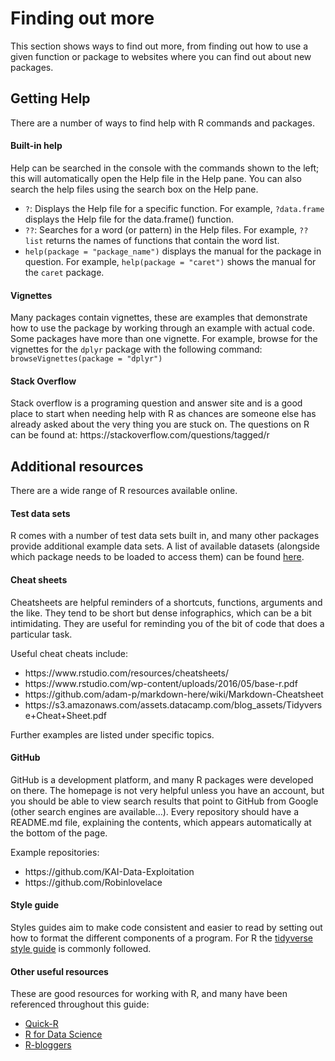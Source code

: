 
# Finding out more

This section shows ways to find out more, from finding out how to use a given function or package to websites where you can find out about new packages.

## Getting Help

There are a number of ways to find help with R commands and packages.

#### Built-in help

Help can be searched in the console with the commands shown to the left; this will automatically open the Help file in the Help pane. You can also search the help files using the search box on the Help pane.

* `?`: Displays the Help file for a specific function. For example, `?data.frame` displays  the Help file for the data.frame() function.
* `??`: Searches for a word (or pattern) in the Help files. For example, `??list` returns the names of functions that contain the word list.
* `help(package = "package_name")` displays the manual for the package in question. For example, `help(package = "caret")` shows the manual for the `caret` package.


#### Vignettes

Many packages contain vignettes, these are examples that demonstrate how to use the package by working through an example with actual code. Some packages have more than one vignette. For example, browse for the vignettes for the `dplyr` package with the following command: ```browseVignettes(package = "dplyr")```

#### Stack Overflow

Stack overflow is a programing question and answer site and is a good place to start when needing help with R as chances are someone else has already asked about the very thing you are stuck on. The questions on R can be found at: https://stackoverflow.com/questions/tagged/r


## Additional resources

There are a wide range of R resources available online.

#### Test data sets

R comes with a number of test data sets built in, and many other packages provide additional example data sets. A list of available datasets (alongside which package needs to be loaded to access them) can be found [here](http://vincentarelbundock.github.io/Rdatasets/datasets.html).

#### Cheat sheets

Cheatsheets are helpful reminders of a shortcuts, functions, arguments and the like. They tend to be short but dense infographics, which can be a bit intimidating. They are useful for reminding you of the bit of code that does a particular task. 

Useful cheat cheats include:

* https://www.rstudio.com/resources/cheatsheets/
* https://www.rstudio.com/wp-content/uploads/2016/05/base-r.pdf
* https://github.com/adam-p/markdown-here/wiki/Markdown-Cheatsheet
* https://s3.amazonaws.com/assets.datacamp.com/blog_assets/Tidyverse+Cheat+Sheet.pdf

Further examples are listed under specific topics.


#### GitHub

GitHub is a development platform, and many R packages were developed on there. The homepage is not very helpful unless you have an account, but you should be able to view search results that point to GitHub from Google (other search engines are available...). Every repository should have a README.md file, explaining the contents, which appears automatically at the bottom of the page.

Example repositories:

* https://github.com/KAI-Data-Exploitation
* https://github.com/Robinlovelace


#### Style guide

Styles guides aim to make code consistent and easier to read by setting out how to format the different components of a program. For R the [tidyverse style guide](http://style.tidyverse.org/) is commonly followed.


#### Other useful resources

These are good resources for working with R, and many have been referenced throughout this guide:

* [Quick-R](https://www.statmethods.net/index.html) 
* [R for Data Science](http://r4ds.had.co.nz/)
* [R-bloggers](https://www.r-bloggers.com/)

